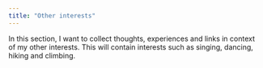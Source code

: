 ```yaml
---
title: "Other interests"
---
```


In this section, I want to collect thoughts, experiences and links in context of my other interests. This will contain interests such as singing, dancing, hiking and climbing.
